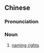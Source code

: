 ==Chinese==
{{zh-forms}}

===Pronunciation===
{{zh-pron
|m=guànmíng
|cat=n
}}

===Noun===
{{zh-noun}}

# [[naming rights]]